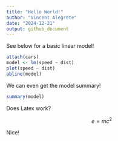 ```yaml
---
title: "Hello World!"
author: "Vincent Alegrete"
date: "2024-12-21"
output: github_document
---
```


See below for a basic linear model!

```r
attach(cars)
model <- lm(speed ~ dist)
plot(speed ~ dist)
abline(model)
```

We can even get the model summary!

```r
summary(model)
```

Does Latex work? 

$$e=mc^2$$

Nice!